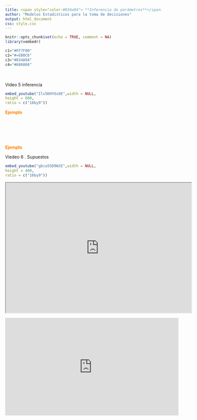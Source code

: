 ```yaml
---
title: <span style="color:#034a94"> **Inferencia de parámetros**</span>
author: "Modelos Estadisticos para la toma de decisiones"
output: html_document
css: style.css
---
```


```r
knitr::opts_chunk$set(echo = TRUE, comment = NA)
library(vembedr)

c1="#FF7F00"
c2="#=EB0C6"
c3="#034A94"
c4="#686868"

```

</br></br>
 Video 5 inferencia
 
```r
embed_youtube("Ilv5KHYOx9E",width = NULL,
height = 600,
ratio = c("16by9"))
```
 

<span style="color:#FF7F00">**Ejemplo**</span>

</br></br></br></br>



<span style="color:#FF7F00">**Ejemplo**</span>

 Viedeo 6 . Supuestos
 

```r
embed_youtube("gbco5SD9WJE",width = NULL,
height = 400,
ratio = c("16by9"))
```






<div>
<p style = 'text-align:center;'>
<iframe width="600" height = "420"
src="https://www.youtube.com/embed/tgbNymZ7vqY">
</iframe>
</div>



<iframe width="560" height="315" src="https://www.youtube.com/embed/gbco5SD9WJE" title="YouTube video player" frameborder="0" allow="accelerometer; autoplay; clipboard-write; encrypted-media; gyroscope; picture-in-picture; web-share" allowfullscreen></iframe>

